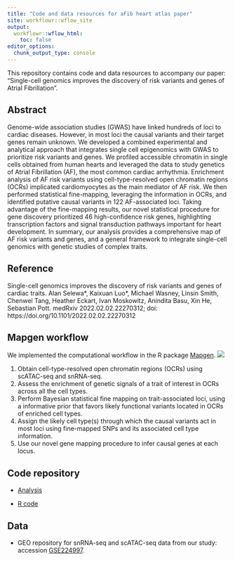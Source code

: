 ```yaml
---
title: "Code and data resources for aFib heart atlas paper"
site: workflowr::wflow_site
output:
  workflowr::wflow_html:
    toc: false
editor_options:
  chunk_output_type: console
---
```


This repository contains code and data resources to accompany our paper:
"Single-cell genomics improves the discovery of risk variants and genes of Atrial Fibrillation".

## Abstract

Genome-wide association studies (GWAS) have linked hundreds of loci to cardiac diseases. However, in most loci the causal variants and their target genes remain unknown. We developed a combined experimental and analytical approach that integrates single cell epigenomics with GWAS to prioritize risk variants and genes. We profiled accessible chromatin in single cells obtained from human hearts and leveraged the data to study genetics of Atrial Fibrillation (AF), the most common cardiac arrhythmia. Enrichment analysis of AF risk variants using cell-type-resolved open chromatin regions (OCRs) implicated cardiomyocytes as the main mediator of AF risk. We then performed statistical fine-mapping, leveraging the information in OCRs, and identified putative causal variants in 122 AF-associated loci. Taking advantage of the fine-mapping results, our novel statistical procedure for gene discovery prioritized 46 high-confidence risk genes, highlighting transcription factors and signal transduction pathways important for heart development. In summary, our analysis provides a comprehensive map of AF risk variants and genes, and a general framework to integrate single-cell genomics with genetic studies of complex traits.

## Reference

Single-cell genomics improves the discovery of risk variants and genes of cardiac traits.
Alan Selewa\*, Kaixuan Luo\*, Michael Wasney, Linsin Smith, Chenwei Tang, Heather Eckart, Ivan Moskowitz, Anindita Basu, Xin He, Sebastian Pott.
medRxiv 2022.02.02.22270312; doi: https://doi.org/10.1101/2022.02.02.22270312

## Mapgen workflow

We implemented the computational workflow in the R package [Mapgen](https://kevinlkx.github.io/mapgen/articles/index.html). 
![](assets/workflow.overview.png)

   1. Obtain cell-type-resolved open chromatin regions (OCRs) using scATAC-seq and snRNA-seq. 
   2. Assess the enrichment of genetic signals of a trait of interest in OCRs across all the cell types.
   3. Perform Bayesian statistical fine mapping on trait-associated loci, 
   using a informative prior that favors likely 
   functional variants located in OCRs of enriched cell types. 
   4. Assign the likely cell type(s) through which the causal variants act in most loci 
   using fine-mapped SNPs and its associated cell type information.
   5. Use our novel gene mapping procedure to infer causal genes at each locus. 

## Code repository

 * [Analysis](https://github.com/xinhe-lab/aFib_heart_atlas_mapgen_paper/analysis)
 
 * [R code](https://github.com/xinhe-lab/aFib_heart_atlas_mapgen_paper/R)

## Data

  * GEO repository for snRNA-seq and scATAC-seq data from our study: accession [GSE224997](https://www.ncbi.nlm.nih.gov/geo/query/acc.cgi?acc=GSE224997).

